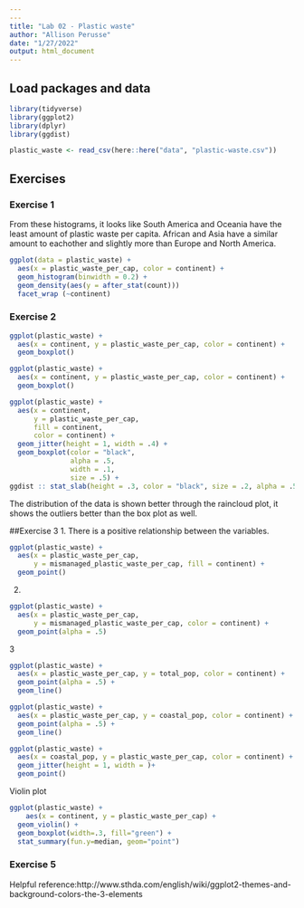 ```yaml
---
---
title: "Lab 02 - Plastic waste"
author: "Allison Perusse"
date: "1/27/2022"
output: html_document
---
```

## Load packages and data

```r

library(tidyverse)
library(ggplot2)
library(dplyr)
library(ggdist)
```

```r
plastic_waste <- read_csv(here::here("data", "plastic-waste.csv"))
```

## Exercises

### Exercise 1

From these histograms, it looks like South America and Oceania have the least amount of plastic waste per capita. African and Asia have a similar amount to eachother and slightly more than Europe and North America.

```r
ggplot(data = plastic_waste) + 
  aes(x = plastic_waste_per_cap, color = continent) +
  geom_histogram(binwidth = 0.2) +
  geom_density(aes(y = after_stat(count)))
  facet_wrap (~continent) 
```

### Exercise 2

```r
ggplot(plastic_waste) +
  aes(x = continent, y = plastic_waste_per_cap, color = continent) +
  geom_boxplot()
```

```r
ggplot(plastic_waste) +
  aes(x = continent, y = plastic_waste_per_cap, color = continent) +   geom_jitter(height = 0, width = .4) +
  geom_boxplot()
```

``` r
ggplot(plastic_waste) +
  aes(x = continent,
      y = plastic_waste_per_cap, 
      fill = continent,
      color = continent) +
  geom_jitter(height = 1, width = .4) +
  geom_boxplot(color = "black",
               alpha = .5,
               width = .1,
               size = .5) +
ggdist :: stat_slab(height = .3, color = "black", size = .2, alpha = .5, position = position_nudge(y = .2 ))
```

The distribution of the data is shown better through the raincloud plot, it shows the outliers better than the box plot as well.

##Exercise 3
1. There is a positive relationship between the variables.
```r
ggplot(plastic_waste) +
  aes(x = plastic_waste_per_cap, 
      y = mismanaged_plastic_waste_per_cap, fill = continent) +
  geom_point()
```

2.
```r
ggplot(plastic_waste) +
  aes(x = plastic_waste_per_cap, 
      y = mismanaged_plastic_waste_per_cap, color = continent) +
  geom_point(alpha = .5)
```

3
```r
ggplot(plastic_waste) +
  aes(x = plastic_waste_per_cap, y = total_pop, color = continent) +
  geom_point(alpha = .5) +
  geom_line()
```
```r
ggplot(plastic_waste) +
  aes(x = plastic_waste_per_cap, y = coastal_pop, color = continent) +
  geom_point(alpha = .5) +
  geom_line()
```

```r
ggplot(plastic_waste) +
  aes(x = coastal_pop, y = plastic_waste_per_cap, color = continent) +
  geom_jitter(height = 1, width = )+
  geom_point() 
```

Violin plot
```r
ggplot(plastic_waste) +
    aes(x = continent, y = plastic_waste_per_cap) +
  geom_violin() +
  geom_boxplot(width=.3, fill="green") +
  stat_summary(fun.y=median, geom="point") 
```


### Exercise 5 

Helpful reference:http://www.sthda.com/english/wiki/ggplot2-themes-and-background-colors-the-3-elements


